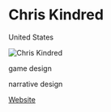 # Chris Kindred

<Location>

United States

</Location>

![Chris Kindred](./directory_images/Chris_Kindred.jpeg)

<Skills>

game design 

narrative design 

</Skills>

<Personal>

[Website](chriskindred.com)

</Personal>
